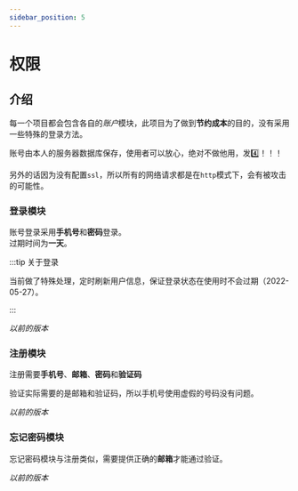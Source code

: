 ```yaml
---
sidebar_position: 5
---
```



# 权限  

## 介绍  

  每一个项目都会包含各自的*账户*模块，此项目为了做到**节约成本**的目的，没有采用一些特殊的登录方法。  

  账号由本人的服务器数据库保存，使用者可以放心，绝对不做他用，发4️⃣！！！   

  另外的话因为没有配置`ssl`，所以所有的网络请求都是在`http`模式下，会有被攻击的可能性。  

### 登录模块  

  账号登录采用**手机号**和**密码**登录。  
  过期时间为**一天**。  

:::tip 关于登录

当前做了特殊处理，定时刷新用户信息，保证登录状态在使用时不会过期（2022-05-27）。  

:::

  <ImagePreview alt="登录" src="/img/docs/权限/login-intro-next.jpg" />
  
  *以前的版本*
  <ImagePreview alt="登录" src="/img/docs/权限/login-intro.png" />   

### 注册模块  

  注册需要**手机号**、**邮箱**、**密码**和**验证码**  
  
  验证实际需要的是邮箱和验证码，所以手机号使用虚假的号码没有问题。  

  <ImagePreview alt="注册" src="/img/docs/权限/register-intro-next.jpg" />
  
  *以前的版本*
  <ImagePreview alt="注册" src="/img/docs/权限/register-intro.png" /> 

### 忘记密码模块  

  忘记密码模块与注册类似，需要提供正确的**邮箱**才能通过验证。  

  <ImagePreview alt="忘记密码" src="/img/docs/权限/forget-intro-next.jpg" />
  
  *以前的版本*
  <ImagePreview alt="忘记密码" src="/img/docs/权限/forget-intro.png" /> 